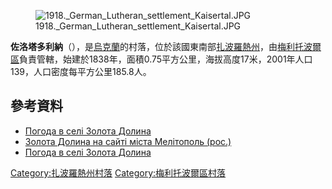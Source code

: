 [[Image:1918._German_Lutheran_settlement_Kaisertal.JPG|right]]

{{coord|46|44|43|N|35|6|8|E|scale:100000|display=title}}

'''佐洛塔多利納'''（{{lang-uk|Золота Долина}}），是[[烏克蘭|烏克蘭]]的村落，位於該國東南部[[扎波羅熱州|扎波羅熱州]]，由[[梅利托波爾區|梅利托波爾區]]負責管轄，始建於1838年，面積0.75平方公里，海拔高度17米，2001年人口139，人口密度每平方公里185.8人。

==參考資料==
*[http://weather.in.ua/ua/zaporozhskaja/9089 Погода в селі Золота Долина]{{Wayback|url=http://weather.in.ua/ua/zaporozhskaja/9089 |date=20111220153638 }}
* [http://www.nashmelitopol.com/ru/melitopolski-raon/101-celo-golden-valley/11347-kayzertal-german-lutheran-colony Золота Долина на сайті міста Мелітополь (рос.)]{{dead link|date=2017年11月 |bot=InternetArchiveBot |fix-attempted=yes }}
* [http://weather.in.ua/ua/zaporozhskaja/9089 Погода в селі Золота Долина]{{Wayback|url=http://weather.in.ua/ua/zaporozhskaja/9089 |date=20111220153638 }}

[[Category:扎波羅熱州村落|Category:扎波羅熱州村落]]
[[Category:梅利托波爾區村落|Category:梅利托波爾區村落]]


{{Zaporizhia-geo-stub}}